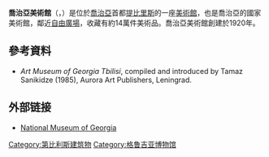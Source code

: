 {{Expand language|ru|date=2018年8月}}
{{No footnotes|time=2018-08-29T07:04:16+00:00}}
{{noteTA
|G1=地名
}}
{{Infobox museum
| name                = 喬治亞美術館
| native_name         = საქართველოს ხელოვნების მუზეუმი
| native_name_lang    = ka
| logo                = 
| logo_upright        = 
| logo_alt            = 
| logo_caption        = 
| image               = File:Image-Tbilisi XIXc 05.jpg
| image_upright       = 
| alt                 = 
| caption             = 喬治亞美術館建築
| former_name         = 國家美術館
| established         = 1920年2月1日
| dissolved           = <!-- {{End date|YYYY|MM|DD|df=y}} -->
| location            = [[喬治亞|喬治亞]][[提比里斯|提比里斯]]
| type                = 
| accreditation       = 
| key_holdings        = 
| collections         = 
| collection_size     = 
| visitors            = 
| founder             = 
| director            = 
| website             = [http://museum.ge/index.php?lang_id=ENG&sec_id=45 Museum of Fine Arts]
}}
'''喬治亞美術館'''（{{lang-ka|'''საქართველოს ხელოვნების მუზეუმი'''}}，{{lang-en|''Art Museum of Georgia, AMG''}}）是位於[[喬治亞|喬治亞]]首都[[提比里斯|提比里斯]]的一座[[美術館|美術館]]，也是喬治亞的國家美術館，鄰近[[自由廣場_(提比里西)|自由廣場]]，收藏有約14萬件美術品。喬治亞美術館創建於1920年。

==參考資料==
*''Art Museum of Georgia Tbilisi'', compiled and introduced by Tamaz Sanikidze (1985), Aurora Art Publishers, Leningrad.

== 外部链接 ==
* [http://museum.ge/?lang_id=ENGGEO&sec_id=45 National Museum of Georgia]{{Wayback|url=http://museum.ge/?lang_id=ENGGEO&sec_id=45 |date=20141129144619 }}

{{coord|41|41|42|N|44|48|07|E|display=title}}
{{Normdaten}}
{{DEFAULTSORT:Art Museum of Georgia}}
[[Category:第比利斯建筑物|Category:第比利斯建筑物]]
[[Category:格鲁吉亚博物馆|Category:格鲁吉亚博物馆]]